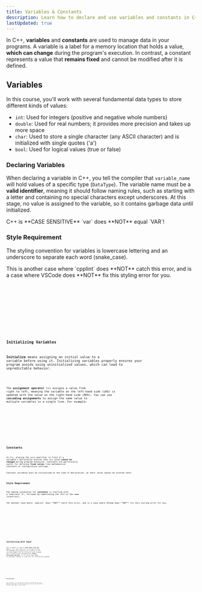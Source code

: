 ```yaml
---
title: Variables & Constants
description: Learn how to declare and use variables and constants in C++, including their types, initialization, and best practices for managing data in your programs.
lastUpdated: true
---
```


In C++, **variables** and **constants** are used to manage data in your programs. 
A variable is a label for a memory location that holds a value, **which can 
change** during the program's execution. In contrast, a constant represents 
a value that **remains fixed** and cannot be modified after it is defined.

## Variables

In this course, you'll work with several fundamental data types to store different kinds of values:

- `int`: Used for integers (positive and negative whole numbers)
- `double`: Used for real numbers; it provides more precision and takes up more space
- `char`: Used to store a single character (any ASCII character) and is initialized with single quotes ('a')
- `bool`: Used for logical values (true or false)

### Declaring Variables

When declaring a variable in C++, you tell the compiler that `variable_name` will hold values of a specific 
type (`DataType`). The variable name must be a **valid identifier**, meaning it should follow naming rules, such 
as starting with a letter and containing no special characters except underscores. At this stage, no value 
is assigned to the variable, so it contains garbage data until initialized.


<Aside>C++ is **CASE SENSITIVE** `var` does **NOT** equal `VAR`!</Aside>

### Style Requirement

The styling convention for variables is lowercase lettering and an underscore to separate each word (snake_case).

<Aside>This is another case where `cpplint` does **NOT** catch this error, and is a case where VSCode does **NOT** fix this styling error for you.</Aside>

<Tabs>

<TabItem label="Good" icon="approve-check">
<Code title="driver.cc" lang="cpp" code={code.goodVar} />
</TabItem>

<TabItem label="Bad" icon="close">
<Code title="driver.cc" lang="cpp" code={code.badVar} />
</TabItem>

<TabItem label="Terminal" icon="laptop">
<Code lang="bash" code={code.terminalVar} />
</TabItem>

</Tabs>

### Initializing Variables

**Initialize** means assigning an initial value to a variable before using it. 
Initializing variables properly ensures your program avoids using uninitialized values, 
which can lead to unpredictable behavior.

<Code lang="cpp" code="int current_month = 11;" />

The **assignment operator** (=) assigns a value from right to left, meaning the variable on the left-hand side 
(LHS) is updated with the value on the right-hand side (RHS). You can use **cascading assignments** to assign 
the same value to multiple variables in a single line. For example:

<Tabs>

<TabItem label="Driver" icon="rocket">
<Code title="driver.cc" lang="cpp" code={code.cascade}/>
</TabItem>

<TabItem label="Terminal" icon="laptop">
<Code lang="bash" mark={[1,2]} code={code.cascadeTerminal} />
</TabItem>

</Tabs>

## Constants

In C++, placing the `const` qualifier in front of a variable's declaration ensures that 
its value **cannot be changed** during program execution. Constants are particularly useful 
for defining **fixed values** like mathematical constants or configuration settings.

<Aside title="Required Initialization">Constant variables must be initialized at the time of declaration, as their value cannot be altered later.</Aside>

### Style Requirement

The naming convention for **constants** is starting with a lowercase "k", followed by CamelCasing the rest of the name (`kCamelCase`);

<Aside>Yet another case where `cpplint` does **NOT** catch this error, and is a case where VSCode does **NOT** fix this styling error for you.</Aside>

<Tabs>

<TabItem label="Good" icon="approve-check">
<Code title="driver.cc" lang="cpp" code={code.goodConst} />
</TabItem>

<TabItem label="Bad" icon="close">
<Code title="driver.cc" lang="cpp" code={code.badConst} />
</TabItem>

<TabItem label="Terminal" icon="laptop">
<Code lang="bash" code={code.terminalConst} />
</TabItem>

</Tabs>

## Initializing With Input

The `cin` object is used to **take input from the user** in C++. Just like `cout`, it is part of 
the `std` namespace and requires the inclusion of the `<iostream>` header file at the top of 
your program. The `cin` object works alongside the **stream extraction operator** (`>>`) to store 
user input in variables, making it a key tool for interactive programs.

<Tabs>

<TabItem label="Driver" icon="rocket">
<Code title="driver.cc" lang="cpp" code={code.cin}/>
</TabItem>

<TabItem label="Terminal" icon="laptop">
<Code lang="bash" mark={[1,2]} code={code.cinTerminal} />
</TabItem>

</Tabs>

### Parsing Input

The cin object in C++ allows you to parse structured input by using different data types. The following shows 
how you can use variables of different data types to parse a date:

<Tabs>

<TabItem label="Driver" icon="rocket">
<Code title="driver.cc" lang="cpp" code={code.parse}/>
</TabItem>

<TabItem label="Terminal" icon="laptop">
<Code lang="bash" mark={[1,2, 4]} code={code.parseTerminal} />
</TabItem>

</Tabs>


